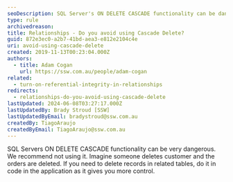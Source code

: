```yaml
---
seoDescription: SQL Server's ON DELETE CASCADE functionality can be dangerous, deleting related records without control, instead delete records in code for better control.
type: rule
archivedreason:
title: Relationships - Do you avoid using Cascade Delete?
guid: 872e3ec0-a2b7-41bd-aea3-e812e2104c4e
uri: avoid-using-cascade-delete
created: 2019-11-13T00:23:04.000Z
authors:
  - title: Adam Cogan
    url: https://ssw.com.au/people/adam-cogan
related:
  - turn-on-referential-integrity-in-relationships
redirects:
  - relationships-do-you-avoid-using-cascade-delete
lastUpdated: 2024-06-08T03:27:17.000Z
lastUpdatedBy: Brady Stroud [SSW]
lastUpdatedByEmail: bradystroud@ssw.com.au
createdBy: TiagoAraujo
createdByEmail: TiagoAraujo@ssw.com.au
---
```


SQL Servers ON DELETE CASCADE functionality can be very dangerous. We recommend not using it. Imagine someone deletes customer and the orders are deleted. If you need to delete records in related tables, do it in code in the application as it gives you more control.
